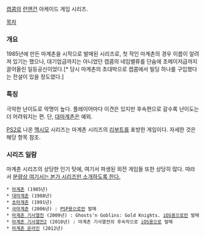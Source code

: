 [[캡콤]]의 [[런앤건]] 아케이드 게임 시리즈. 

[[목차]]

=== 개요 ===
1985년에 만든 마계촌을 시작으로 발매된 시리즈로, 첫 작인 마계촌의 경우 이름이 알려져 있기는 했으나, 대기업급까지는 아니었던 캡콤의 네임밸류를 단숨에 초메이저급까지 끌어올린 일등공신이었다.[* 당시 마계촌의 초대박으로 캡콤에서 빌딩 하나를 구입했다는 전설이 있을 정도였다.]

=== 특징 ===
극악한 난이도로 악명이 높다. 플레이어마다 이견은 있지만 후속편으로 갈수록 난이도는 더 어려워지는 편. 단, [[대마계촌]]은 예외.

[[PS2]]로 나온 [[맥시모]] 시리즈는 마계촌 시리즈의 [[리부트]]를 표방한 게임이다. 자세한 것은 해당 항목 참조.

=== 시리즈 일람 ===
마계촌 시리즈의 상당한 인기 탓에, 여기서 파생된 외전 게임들 또한 상당히 많다. 따라서 [[페르마의 대정리|분량상 여기서는 본가 시리즈만 소개하도록 한다.]]

 * [[마계촌]] (1985년)
 * [[대마계촌]] (1988년)
 * [[초마계촌]] (1991년)
 * [[극마계촌]] (2006년) : [[PSP]]용으로만 발매
 * [[마계촌 기사열전]] (2009년) : Ghosts'n Goblins: Gold Knights. [[iOS]]용으로만 발매
 * [[마계촌 기사열전2]] (2010년) : 마계촌 기사열전의 후속작으로 [[iOS]]용으로 발매
 * [[마계촌 온라인]] (2012년)
